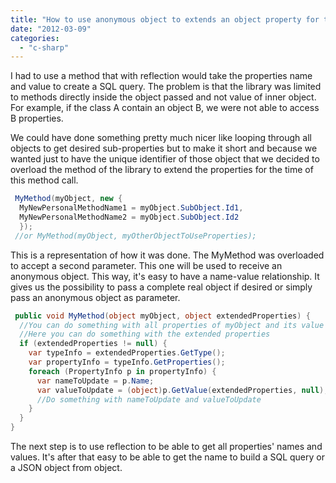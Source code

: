 ```yaml
---
title: "How to use anonymous object to extends an object property for the instance of 1 method call."
date: "2012-03-09"
categories: 
  - "c-sharp"
---
```


I had to use a method that with reflection would take the properties name and value to create a SQL query. The problem is that the library was limited to methods directly inside the object passed and not value of inner object. For example, if the class A contain an object B, we were not able to access B properties.

We could have done something pretty much nicer like looping through all objects to get desired sub-properties but to make it short and because we wanted just to have the unique identifier of those object that we decided to overload the method of the library to extend the properties for the time of this method call.


```csharp
 MyMethod(myObject, new {
  MyNewPersonalMethodName1 = myObject.SubObject.Id1, 
  MyNewPersonalMethodName2 = myObject.SubObject.Id2
  }); 
 //or MyMethod(myObject, myOtherObjectToUseProperties); 
``` 

This is a representation of how it was done. The MyMethod was overloaded to accept a second parameter. This one will be used to receive an anonymous object. This way, it's easy to have a name-value relationship. It gives us the possibility to pass a complete real object if desired or simply pass an anonymous object as parameter.

```csharp
 public void MyMethod(object myObject, object extendedProperties) { 
  //You can do something with all properties of myObject and its value here 
  //Here you can do something with the extended properties 
  if (extendedProperties != null) { 
    var typeInfo = extendedProperties.GetType(); 
    var propertyInfo = typeInfo.GetProperties(); 
    foreach (PropertyInfo p in propertyInfo) { 
      var nameToUpdate = p.Name; 
      var valueToUpdate = (object)p.GetValue(extendedProperties, null); 
      //Do something with nameToUpdate and valueToUpdate 
    } 
  } 
} 
``` 

The next step is to use reflection to be able to get all properties' names and values. It's after that easy to be able to get the name to build a SQL query or a JSON object from object.